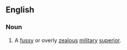 ==English==

===Noun===
{{infl|en|noun|head=[[bag]] [[of]] [[rations]]}}

# {{idiomatic|dated|WW I}} A [[fussy]] or overly [[zealous]] [[military]] [[superior]].